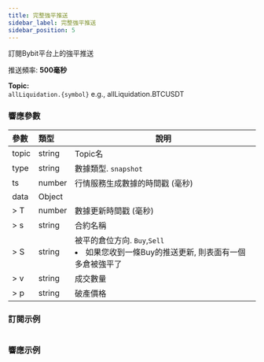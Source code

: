 ```yaml
---
title: 完整強平推送
sidebar_label: 完整強平推送
sidebar_position: 5
---
```


訂閱Bybit平台上的強平推送

推送頻率: **500毫秒**

**Topic:**<br/>
`allLiquidation.{symbol}` e.g., allLiquidation.BTCUSDT

### 響應參數
| 參數 | 類型 | 說明|
|:----- |:-----|----- |
|topic |string |Topic名 |
|type |string |數據類型. `snapshot` |
|ts |number |行情服務生成數據的時間戳 (毫秒) |
|data |Object | |
|> T |number |數據更新時間戳 (毫秒) |
|> s |string |合約名稱 |
|> S |string |被平的倉位方向. `Buy`,`Sell` <li>如果您收到一條Buy的推送更新, 則表面有一個多倉被強平了</li> |
|> v |string |成交數量 |
|> p |string |破產價格 |

### 訂閱示例

```python

```

### 響應示例

```json

```
